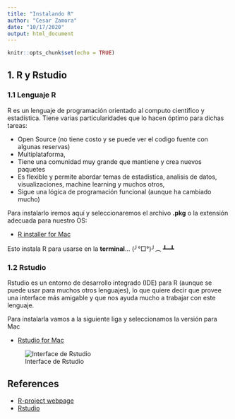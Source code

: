 ```yaml
---
title: "Instalando R"
author: "Cesar Zamora"
date: "10/17/2020"
output: html_document
---
```


```r
knitr::opts_chunk$set(echo = TRUE)
```

## 1. R y Rstudio

### 1.1 Lenguaje R

R es un lenguaje de programación orientado al computo científico y estadística.
Tiene varias particularidades que lo hacen óptimo para dichas tareas:

* Open Source (no tiene costo y se puede ver el codigo fuente con algunas 
reservas)
* Multiplataforma,
* Tiene una comunidad muy grande que mantiene y crea nuevos paquetes
* Es flexible y permite abordar temas de estadistica, analisis de datos, 
visualizaciones, machine learning y muchos otros,
* Sigue una lógica de programación funcional (aunque ha cambiado mucho)

Para instalarlo iremos aquí y seleccionaremos el archivo **.pkg** o la extensión
adecuada para nuestro OS:

 * [R installer for Mac](https://cran.r-project.org/bin/macosx/)

Esto instala R para usarse en la **terminal**... (╯°□°)╯︵ ┻━┻

### 1.2 Rstudio

Rstudio es un entorno de desarrollo integrado (IDE) para R (aunque se puede usar
para muchos otros lenguajes), lo que quiere decir que provee una interface más
amigable y que nos ayuda mucho a trabajar con este lenguaje.

Para instalarla vamos a la siguiente liga y seleccionamos la versión para Mac

* [Rstudio for Mac](https://rstudio.com/products/rstudio/download/#download)

![Interface de Rstudio](./Notes/images/Rstudio.png)

## References

* [R-project webpage](https://www.r-project.org)
* [Rstudio](https://rstudio.com)
